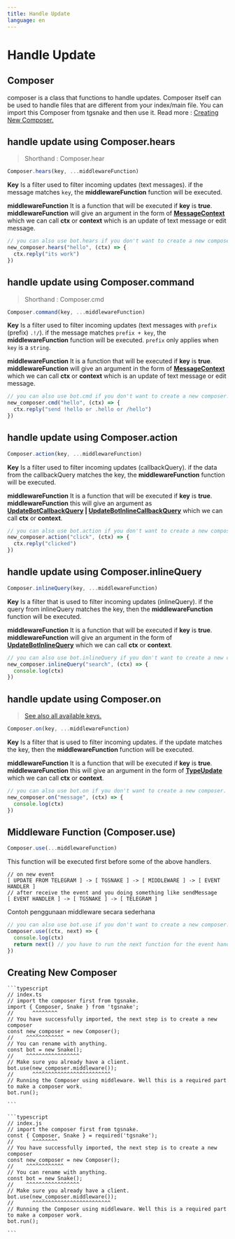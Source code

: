 ```yaml
---
title: Handle Update
language: en
---
```



# Handle Update

## Composer

composer is a class that functions to handle updates. Composer itself can be used to handle files that are different from your index/main file. You can import this Composer from tgsnake and then use it. Read more : [Creating New Composer.](#creating-new-composer)

## handle update using Composer.hears

> Shorthand : Composer.hear

```typescript
Composer.hears(key, ...middlewareFunction)
```

**Key** Is a filter used to filter incoming updates (text messages). if the message matches `key`, the **middlewareFunction** function will be executed.

**middlewareFunction** It is a function that will be executed if **key** is **true**. **middlewareFunction** will give an argument in the form of **[MessageContext](/beta/classes/Context.MessageContext.html)** which we can call **ctx** or **context** which is an update of text message or edit message.

```typescript
// you can also use bot.hears if you don't want to create a new composer.
new_composer.hears("hello", (ctx) => {
  ctx.reply("its work")
})
```

## handle update using Composer.command

> Shorthand : Composer.cmd

```typescript
Composer.command(key, ...middlewareFunction)
```

**Key** Is a filter used to filter incoming updates (text messages with `prefix` (prefix) `.!/`). if the message matches `prefix + key`, the **middlewareFunction** function will be executed. `prefix` only applies when `key` is a `string`.

**middlewareFunction** It is a function that will be executed if **key** is **true**. **middlewareFunction** will give an argument in the form of **[MessageContext](/beta/classes/Context.MessageContext.html)** which we can call **ctx** or **context** which is an update of text message or edit message.

```typescript
// you can also use bot.cmd if you don't want to create a new composer.
new_composer.cmd("hello", (ctx) => {
  ctx.reply("send !hello or .hello or /hello")
})
```

## handle update using Composer.action

```typescript
Composer.action(key, ...middlewareFunction)
```

**Key** Is a filter used to filter incoming updates (callbackQuery). if the data from the callbackQuery matches the key, the **middlewareFunction** function will be executed.

**middlewareFunction** It is a function that will be executed if **key** is **true**. **middlewareFunction** this will give an argument as **[UpdateBotCallbackQuery](/beta/classes/Updates.UpdateInlineBotCallbackQuery.html) | [UpdateBotInlineCallbackQuery](/beta/classes/Updates.UpdateBotCallbackQuery.html)** which we can call **ctx** or **context**.

```typescript
// you can also use bot.action if you don't want to create a new composer.
new_composer.action("click", (ctx) => {
  ctx.reply("clicked")
})
```

## handle update using Composer.inlineQuery

```typescript
Composer.inlineQuery(key, ...middlewareFunction)
```

**Key** Is a filter that is used to filter incoming updates (inlineQuery). if the query from inlineQuery matches the key, then the **middlewareFunction** function will be executed.

**middlewareFunction** It is a function that will be executed if **key** is **true**. **middlewareFunction** will give an argument in the form of **[UpdateBotInlineQuery](/beta/classes/Updates.UpdateBotInlineQuery.html)** which we can call **ctx** or **context**.

```typescript
// you can also use bot.inlineQuery if you don't want to create a new composer.
new_composer.inlineQuery("search", (ctx) => {
  console.log(ctx)
})
```

## handle update using Composer.on

> [See also all available keys.](/beta/interfaces/Update.Context)

```typescript
Composer.on(key, ...middlewareFunction)
```

**Key** Is a filter that is used to filter incoming updates. if the update matches the key, then the **middlewareFunction** function will be executed.

**middlewareFunction** It is a function that will be executed if **key** is **true**. **middlewareFunction** this will give an argument in the form of **[TypeUpdate](/beta/modules/Updates#TypeUpdate)** which we can call **ctx** or **context**.

```typescript
// you can also use bot.on if you don't want to create a new composer.
new_composer.on("message", (ctx) => {
  console.log(ctx)
})
```

## Middleware Function (Composer.use)

```typescript
Composer.use(...middlewareFunction)
```

This function will be executed first before some of the above handlers.

```plain-text
// on new event
[ UPDATE FROM TELEGRAM ] -> [ TGSNAKE ] -> [ MIDDLEWARE ] -> [ EVENT HANDLER ]
// after receive the event and you doing something like sendMessage
[ EVENT HANDLER ] -> [ TGSNAKE ] -> [ TELEGRAM ]
```

Contoh penggunaan middleware secara sederhana

```typescript
// you can also use bot.use if you don't want to create a new composer.
Composer.use((ctx, next) => {
  console.log(ctx)
  return next() // you have to run the next function for the event handler to work, otherwise it will stop here.
})
```

## Creating New Composer

<TabGroup>
  <TabContent name="typescript">

    ```typescript
    // index.ts
    // import the composer first from tgsnake.
    import { Composer, Snake } from 'tgsnake';
    //      ^^^^^^^^
    // You have successfully imported, the next step is to create a new composer
    const new_composer = new Composer();
    //    ^^^^^^^^^^^^
    // You can rename with anything.
    const bot = new Snake();
    //    ^^^^^^^^^^^^^^^^^
    // Make sure you already have a client.
    bot.use(new_composer.middleware());
    //      ^^^^^^^^^^^^^^^^^^^^^^^^^
    // Running the Composer using middleware. Well this is a required part to make a composer work.
    bot.run();

    ```

  </TabContent>
  <TabContent name="javascript">

    ```typescript
    // index.js
    // import the composer first from tgsnake.
    const { Composer, Snake } = required('tgsnake');
    //      ^^^^^^^^
    // You have successfully imported, the next step is to create a new composer
    const new_composer = new Composer();
    //    ^^^^^^^^^^^^
    // You can rename with anything.
    const bot = new Snake();
    //    ^^^^^^^^^^^^^^^^^
    // Make sure you already have a client.
    bot.use(new_composer.middleware());
    //      ^^^^^^^^^^^^^^^^^^^^^^^^^
    // Running the Composer using middleware. Well this is a required part to make a composer work.
    bot.run();

    ```

  </TabContent>
</TabGroup><br/>
